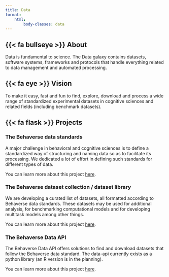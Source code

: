 ```yaml
---
title: Data
format:
    html:
        body-classes: data
---
```



## {{< fa bullseye >}}  About
Data is fundamental to science. The Data galaxy contains datasets, software systems, frameworks and protocols that handle everything related to data management and automated processing.

## {{< fa eye >}}  Vision
To make it easy, fast and fun to find, explore, download and process a wide range of standardized experimental datasets in cognitive sciences and related fields (including benchmark datasets). 

## {{< fa flask >}} Projects
### The Behaverse data standards
A major challenge in behavioral and cognitive sciences is to define a standardized way of structuring and naming data so as to facilitate its processing. We dedicated a lot of effort in defining such standards for different types of data. 

::: {.callout}
You can learn more about this project [here](/standards/index.qmd).
:::

### The Behaverse dataset collection / dataset library
We are developing a curated list of datasets, all formatted according to Behaverse data standards. These datasets may be used for additional analysis, for benchmarking computational models and for developing multitask models among other things.

::: {.callout}
You can learn more about this project [here](/data/datasets.qmd).
:::


### The Behaverse Data API
The Behaverse Data API offers solutions to find and download datasets that follow the Behaverse data standard. The data-api currently exists as a python library (an R version is in the planning). 

::: {.callout}
You can learn more about this project [here](https://behaverse.github.io/data-api).
:::
